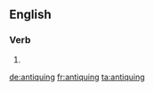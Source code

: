 ==English==

===Verb===
{{head|en}}

# {{present participle of|antique}}

[[de:antiquing]]
[[fr:antiquing]]
[[ta:antiquing]]